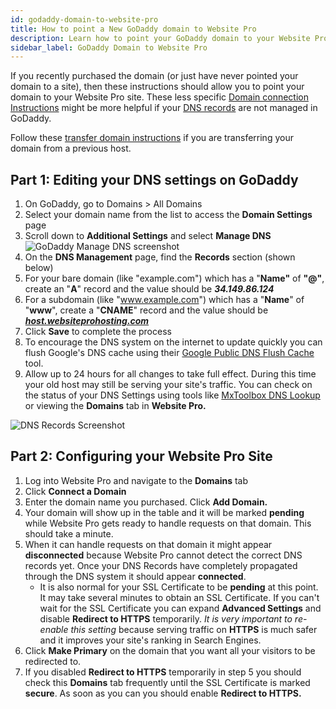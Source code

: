 ```yaml
---
id: godaddy-domain-to-website-pro
title: How to point a New GoDaddy domain to Website Pro
description: Learn how to point your GoDaddy domain to your Website Pro site with these step-by-step instructions.
sidebar_label: GoDaddy Domain to Website Pro
---
```


If you recently purchased the domain (or just have never pointed your domain to a site), then these instructions should allow you to point your domain to your Website Pro site. These less specific [Domain connection Instructions](https://help.websitepro.hosting/?p=421) might be more helpful if your [DNS records](https://help.websitepro.hosting/?p=10) are not managed in GoDaddy.

Follow these [transfer domain instructions](https://help.websitepro.hosting/?p=404) if you are transferring your domain from a previous host.

## Part 1: Editing your DNS settings on GoDaddy

1. On GoDaddy, go to Domains > All Domains
2. Select your domain name from the list to access the **Domain Settings** page
3. Scroll down to **Additional Settings** and select **Manage DNS**
   ![GoDaddy Manage DNS screenshot](/img/vendasta-products/website/domains-manage-dns-godaddy.png)
4. On the **DNS Management** page, find the **Records** section (shown below)
5. For your bare domain (like "example.com") which has a "**Name"** of **"@"**, create an "**A**" record and the value should be **_34.149.86.124_**
6. For a subdomain (like "www.example.com") which has a "**Name**" of "**www**", create a "**CNAME**" record and the value should be **_[host.websiteprohosting.com](http://host.websiteprohosting.com/)_**
7. Click **Save** to complete the process
8. To encourage the DNS system on the internet to update quickly you can flush Google's DNS cache using their [Google Public DNS Flush Cache](https://developers.google.com/speed/public-dns/cache) tool.
9. Allow up to 24 hours for all changes to take full effect. During this time your old host may still be serving your site's traffic. You can check on the status of your DNS Settings using tools like [MxToolbox DNS Lookup](https://mxtoolbox.com/DNSLookup.aspx) or viewing the **Domains** tab in **Website Pro.**

![DNS Records Screenshot](/img/vendasta-products/website/dns-records-screenshot.png)

## Part 2: Configuring your Website Pro Site

1. Log into Website Pro and navigate to the **Domains** tab
2. Click **Connect a Domain**
3. Enter the domain name you purchased. Click **Add Domain.**
4. Your domain will show up in the table and it will be marked **pending** while Website Pro gets ready to handle requests on that domain. This should take a minute.
5. When it can handle requests on that domain it might appear **disconnected** because Website Pro cannot detect the correct DNS records yet. Once your DNS Records have completely propagated through the DNS system it should appear **connected**.
   - It is also normal for your SSL Certificate to be **pending** at this point. It may take several minutes to obtain an SSL Certificate. If you can't wait for the SSL Certificate you can expand **Advanced Settings** and disable **Redirect to HTTPS** temporarily. *It is very important to re-enable this setting* because serving traffic on **HTTPS** is much safer and it improves your site's ranking in Search Engines.
6. Click **Make Primary** on the domain that you want all your visitors to be redirected to.
7. If you disabled **Redirect to HTTPS** temporarily in step 5 you should check this **Domains** tab frequently until the SSL Certificate is marked **secure**. As soon as you can you should enable **Redirect to HTTPS.**